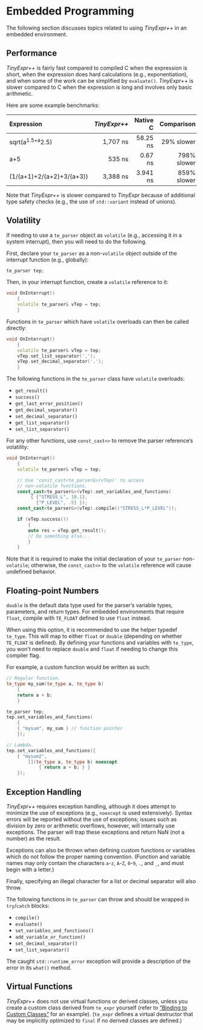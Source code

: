 # Embedded Programming

The following section discusses topics related to using *TinyExpr++* in an
embedded environment\index{embedded systems}.

## Performance {-}

*TinyExpr++* is fairly fast compared to compiled C when the expression is short, when the
expression does hard calculations (e.g., exponentiation), and when some of the
work can be simplified by `evaluate()`. *TinyExpr++* is slower compared to C when the
expression is long and involves only basic arithmetic.

Here are some example benchmarks:

| Expression | *TinyExpr++* | Native C | Comparison  |
| :------------- |-------------:| -----:|----:|
| sqrt(a^1.5+a^2.5) | 1,707 ns | 58.25 ns | 29% slower |
| a+5 | 535 ns | 0.67 ns | 798% slower |
| (1/(a+1)+2/(a+2)+3/(a+3)) | 3,388 ns | 3.941 ns | 859%  slower |

Note that *TinyExpr++* is slower compared to *TinyExpr* because of additional type safety checks (e.g., the use of `std::variant` instead of unions).

## Volatility {-}

If needing to use a `te_parser` object as `volatile`
(e.g., accessing it in a system interrupt), then you will need
to do the following.

First, declare your `te_parser` as a non-`volatile` object outside
of the interrupt function (e.g., globally):

```.cpp
te_parser tep;
```
Then, in your interrupt function, create a `volatile` reference to it:

```.cpp
void OnInterrupt()
    {
    volatile te_parser& vTep = tep;
    }
```
Functions in `te_parser` which have `volatile` overloads\index{volatile} can then be
called directly:

```.cpp
void OnInterrupt()
    {
    volatile te_parser& vTep = tep;
    vTep.set_list_separator(',');
    vTep.set_decimal_separator('.');
    }
```
The following functions in the `te_parser` class have `volatile` overloads:

- `get_result()`
- `success()`
- `get_last_error_position()`
- `get_decimal_separator()`
- `set_decimal_separator()`
- `get_list_separator()`
- `set_list_separator()`

For any other functions, use `const_cast<>` to remove the parser
reference's volatility:

```.cpp
void OnInterrupt()
    {
    volatile te_parser& vTep = tep;

    // Use 'const_cast<te_parser&>(vTep)' to access
    // non-volatile functions.
    const_cast<te_parser&>(vTep).set_variables_and_functions(
         { {"STRESS_L", 10.1},
           {"P_LEVEL", .5} });
    const_cast<te_parser&>(vTep).compile(("STRESS_L*P_LEVEL"));

    if (vTep.success())
        {
        auto res = vTep.get_result();
        // Do something else...
        }
    }
```

Note that it is required to make the initial declaration of your
`te_parser` non-`volatile`; otherwise, the `const_cast<>` to the
`volatile` reference will cause undefined behavior.

## Floating-point Numbers {-#fp-numbers}

`double` is the default data type used for the parser's variable types, parameters, and return types.
For embedded environments that require `float`, compile with `TE_FLOAT` defined to use `float` instead.

When using this option, it is recommended to use the helper typedef `te_type`.
This will map to either `float` or `double` (depending on whether `TE_FLOAT` is defined).
By defining your functions and variables with `te_type`,
you won't need to replace `double` and `float` if needing to change this compiler flag.

For example, a custom function would be written as such:

```.cpp
// Regular function.
te_type my_sum(te_type a, te_type b)
    {
    return a + b;
    }

te_parser tep;
tep.set_variables_and_functions(
    {
    { "mysum", my_sum } // function pointer
    });

// Lambda.
tep.set_variables_and_functions({
    { "mysum2",
        [](te_type a, te_type b) noexcept
            { return a + b; } }
    });
```

## Exception Handling {-}

*TinyExpr++* requires exception handling\index{exceptions}, although it does attempt to
minimize the use of exceptions (e.g., `noexcept` is used extensively).
Syntax errors will be reported without the use of exceptions;
issues such as division by zero or arithmetic overflows, however,
will internally use exceptions. The parser will trap these
exceptions and return NaN (not a number) as the result.

Exceptions can also be thrown when defining custom functions or variables
which do not follow the proper naming convention.
(Function and variable names may only contain the characters
`a`-`z`, `A`-`Z`, `0`-`9`, `.`, and `_`, and must begin with a letter.)

Finally, specifying an illegal character for a list or decimal separator
will also throw.

The following functions in `te_parser` can throw and should be wrapped
in `try`/`catch` blocks:

- `compile()`
- `evaluate()`
- `set_variables_and_functions()`
- `add_variable_or_function()`
- `set_decimal_separator()`
- `set_list_separator()`

The caught `std::runtime_error` exception will provide a description
of the error in its `what()` method.

## Virtual Functions {-}

*TinyExpr++* does not use virtual functions\index{functions!virtual} or derived classes\index{classes!derived},
unless you create a custom class derived from `te_expr` yourself
(refer to ["Binding to Custom Classes"](#custom-classes) for an example).
(`te_expr` defines a virtual destructor that may be implicitly optimized to
`final` if no derived classes are defined.)
